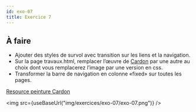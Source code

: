 ```yaml
---
id: exo-07
title: Exercice 7
---
```



## À faire

- Ajouter des styles de survol avec transition sur les liens et la navigation.
- Sur la page travaux.html, remplacer l’œuvre de [Cardon](https://frama.link/oXZtswfE) par une autre au choix dont vous remplacerez l’image par une version en css.
- Transformer la barre de navigation en colonne «fixed» sur toutes les pages.

[Resource peinture Cardon](https://frama.link/oXZtswfE)

<img src={useBaseUrl("img/exercices/exo-07/exo-07.png")} />
